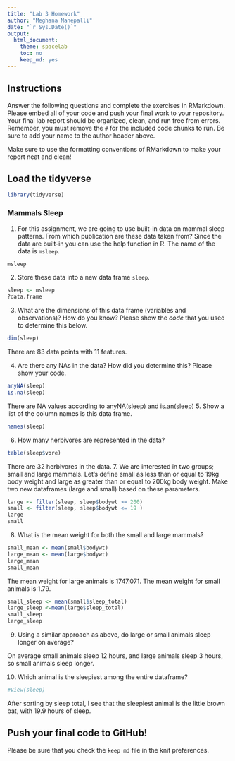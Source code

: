```yaml
---
title: "Lab 3 Homework"
author: "Meghana Manepalli"
date: "`r Sys.Date()`"
output:
  html_document:
    theme: spacelab
    toc: no
    keep_md: yes
---
```


## Instructions
Answer the following questions and complete the exercises in RMarkdown. Please embed all of your code and push your final work to your repository. Your final lab report should be organized, clean, and run free from errors. Remember, you must remove the `#` for the included code chunks to run. Be sure to add your name to the author header above.  

Make sure to use the formatting conventions of RMarkdown to make your report neat and clean!  

## Load the tidyverse
```r
library(tidyverse)
```

### Mammals Sleep  
1. For this assignment, we are going to use built-in data on mammal sleep patterns. From which publication are these data taken from? Since the data are built-in you can use the help function in R. The name of the data is `msleep`.  
```r
msleep
```

2. Store these data into a new data frame `sleep`.  
```r
sleep <- msleep
?data.frame
```

3. What are the dimensions of this data frame (variables and observations)? How do you know? Please show the *code* that you used to determine this below.  
```r
dim(sleep)
```
There are 83 data points with 11 features. 

4. Are there any NAs in the data? How did you determine this? Please show your code.  
```r
anyNA(sleep)
is.na(sleep)
```
There are NA values according to anyNA(sleep) and is.an(sleep)
5. Show a list of the column names is this data frame.
```r
names(sleep)
```

6. How many herbivores are represented in the data?  
```r
table(sleep$vore)
```
There are 32 herbivores in the data.
7. We are interested in two groups; small and large mammals. Let's define small as less than or equal to 19kg body weight and large as greater than or equal to 200kg body weight. Make two new dataframes (large and small) based on these parameters.
```r
large <- filter(sleep, sleep$bodywt >= 200)
small <- filter(sleep, sleep$bodywt <= 19 )
large
small
```

8. What is the mean weight for both the small and large mammals?
```r
small_mean <- mean(small$bodywt)
large_mean <- mean(large$bodywt)
large_mean
small_mean
```
The mean weight for large animals is 1747.071.
The mean weight for small animals is 1.79.
```r
small_sleep <- mean(small$sleep_total)
large_sleep <-mean(large$sleep_total)
small_sleep
large_sleep
```

9. Using a similar approach as above, do large or small animals sleep longer on average?  

On average small animals sleep 12 hours, and large animals sleep 3 hours, so small animals sleep longer.

10. Which animal is the sleepiest among the entire dataframe?

```r
#View(sleep)
```
After sorting by sleep total, I see that the sleepiest animal is the little brown bat, with 19.9 hours of sleep.

## Push your final code to GitHub!
Please be sure that you check the `keep md` file in the knit preferences.   